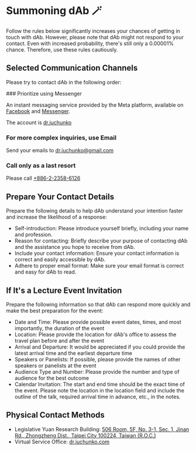 
# Summoning dAb 🪄

Follow the rules below significantly increases your chances of getting in touch with dAb. However, please note that dAb might not respond to your contact. Even with increased probability, there's still only a 0.00001% chance. Therefore, use these rules cautiously.

## Selected Communication Channels

Please try to contact dAb in the following order:

<Steps>
### Prioritize using Messenger

An instant messaging service provided by the Meta platform, available on [Facebook](https://www.facebook.com/) and [Messenger](https://www.messenger.com/).

The account is [dr.juchunko](https://www.facebook.com/dr.juchunko)

### For more complex inquiries, use Email

Send your emails to [dr.juchunko@gmail.com](mailto:dr.juchunko@gmail.com)

### Call only as a last resort

Please call [+886-2-2358-6126](tel:+886-2-2358-6126)

</Steps>

## Prepare Your Contact Details

Prepare the following details to help dAb understand your intention faster and increase the likelihood of a response:

- Self-introduction: Please introduce yourself briefly, including your name and profession.
- Reason for contacting: Briefly describe your purpose of contacting dAb and the assistance you hope to receive from dAb.
- Include your contact information: Ensure your contact information is correct and easily accessible by dAb.
- Adhere to proper email format: Make sure your email format is correct and easy for dAb to read.

## If It's a Lecture Event Invitation

Prepare the following information so that dAb can respond more quickly and make the best preparation for the event:

- Date and Time: Please provide possible event dates, times, and most importantly, the duration of the event
- Location: Please provide the location for dAb's office to assess the travel plan before and after the event
- Arrival and Departure: It would be appreciated if you could provide the latest arrival time and the earliest departure time
- Speakers or Panelists: If possible, please provide the names of other speakers or panelists at the event
- Audience Type and Number: Please provide the number and type of audience for the best outcome
- Calendar Invitation: The start and end time should be the exact time of the event. Please note the location in the location field and include the outline of the talk, required arrival time in advance, etc., in the notes.

## Physical Contact Methods

- Legislative Yuan Research Building: [506 Room, 5F, No. 3-1, Sec. 1, Jinan Rd., Zhongzheng Dist., Taipei City 100224, Taiwan (R.O.C.)](https://maps.app.goo.gl/PDfkg48LH5gH1ucq7)
- Virtual Service Office: [dr.juchunko.com](https://juchunko.com)
